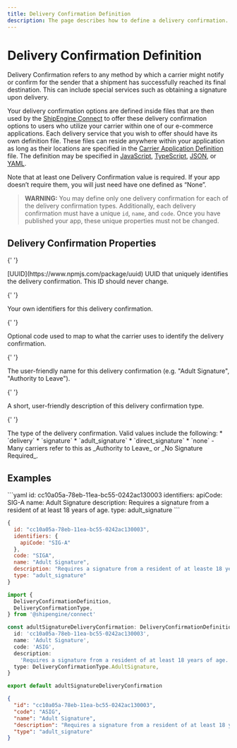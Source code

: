```yaml
---
title: Delivery Confirmation Definition
description: The page describes how to define a delivery confirmation.
---
```


# Delivery Confirmation Definition

Delivery Confirmation refers to any method by which a carrier might notify or confirm for the sender that a shipment has
successfully reached its final destination. This can include special services such as obtaining a signature upon delivery.

Your delivery confirmation options are defined inside files that are then used by the [ShipEngine Connect](./../index.mdx) to offer these
delivery confirmation options to users who utilize your carrier within one of our e-commerce applications. Each delivery service that you wish to offer
should have its own definition file. These files can reside anywhere within your application as long as their locations are specified in the [Carrier Application Definition](./carrier.mdx) file.
The definition may be specified in [JavaScript](https://developer.mozilla.org/en-US/docs/Web/JavaScript), [TypeScript](https://www.typescriptlang.org/), [JSON](https://developer.mozilla.org/en-US/docs/Web/JavaScript/Reference/Global_Objects/JSON), or
[YAML](https://en.wikipedia.org/wiki/YAML).

Note that at least one Delivery Confirmation value is required. If your app doesn’t require them, you will just need have one defined as “None”.

> **WARNING:**
> You may define only one delivery confirmation for each of the delivery confirmation types. Additionally, each delivery confirmation must
> have a unique `id`, `name`, and `code`. Once you have published your app, these unique properties must not be changed.

## Delivery Confirmation Properties

<Reference>

{' '}

<Field name="id" required={true}>
  <Type>[UUID](https://www.npmjs.com/package/uuid)</Type>
  <Description>
    UUID that uniquely identifies the delivery confirmation. This ID should
    never change.
  </Description>
</Field>

{' '}

<Field name="identifiers" type="object" required={false}>
  <Description>
    Your own identifiers for this delivery confirmation.
  </Description>
</Field>

{' '}

<Field name="code" type="string" required={false}>
  <Description>
    Optional code used to map to what the carrier uses to identify the delivery
    confirmation.
  </Description>
</Field>

{' '}

<Field name="name" type="string" required={true}>
  <Description>
    The user-friendly name for this delivery confirmation (e.g. "Adult
    Signature", "Authority to Leave").
  </Description>
</Field>

{' '}

<Field name="description" type="string" required={false}>
  <Description>
    A short, user-friendly description of this delivery confirmation type.
  </Description>
</Field>

{' '}

<Field name="type" type="string" required={true}>
  <Description>
    The type of the delivery confirmation. Valid values include the following: *
    `delivery` * `signature` * `adult_signature` * `direct_signature` * `none` -
    Many carriers refer to this as _Authority to Leave_ or _No Signature
    Required_.
  </Description>
</Field>

</Reference>

## Examples

<CodeWrapper>
```yaml
id: cc10a05a-78eb-11ea-bc55-0242ac130003
identifiers:
  apiCode: SIG-A
name: Adult Signature
description: Requires a signature from a resident of at least 18 years of age.
type: adult_signature
```

```javascript
{
  id: "cc10a05a-78eb-11ea-bc55-0242ac130003",
  identifiers: {
    apiCode: "SIG-A"
  },
  code: "SIGA",
  name: "Adult Signature",
  description: "Requires a signature from a resident of at leaste 18 years of age."
  type: "adult_signature"
}

```

```typescript
import {
  DeliveryConfirmationDefinition,
  DeliveryConfirmationType,
} from '@shipengine/connect'

const adultSignatureDeliveryConfirmation: DeliveryConfirmationDefinition = {
  id: 'cc10a05a-78eb-11ea-bc55-0242ac130003',
  name: 'Adult Signature',
  code: 'ASIG',
  description:
    'Requires a signature from a resident of at least 18 years of age.',
  type: DeliveryConfirmationType.AdultSignature,
}

export default adultSignatureDeliveryConfirmation
```

```json
{
  "id": "cc10a05a-78eb-11ea-bc55-0242ac130003",
  "code": "ASIG",
  "name": "Adult Signature",
  "description": "Requires a signature from a resident of at least 18 years of age.",
  "type": "adult_signature"
}
```

</CodeWrapper>
